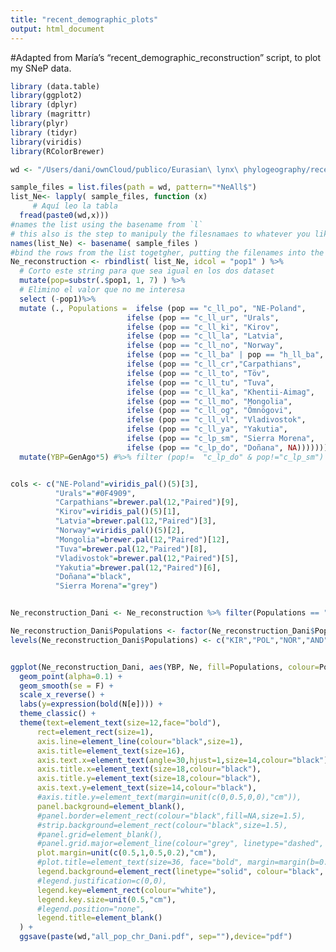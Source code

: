 ```yaml
---
title: "recent_demographic_plots"
output: html_document
---
```



#Adapted from María's "recent_demographic_reconstruction" script, to plot my SNeP data.
```r

library (data.table)
library(ggplot2)
library (dplyr)
library (magrittr)
library(plyr)
library (tidyr)
library(viridis)
library(RColorBrewer)

wd <- "/Users/dani/ownCloud/publico/Eurasian\ lynx\ phylogeography/recent_demographic_reconstruction/SNeP/"

sample_files = list.files(path = wd, pattern="*NeAll$")
list_Ne<- lapply( sample_files, function (x) 
     # Aquí leo la tabla
  fread(paste0(wd,x)))
#names the list using the basename from `l`
# this also is the step to manipuly the filesnamaes to whatever you like
names(list_Ne) <- basename( sample_files )
#bind the rows from the list togetgher, putting the filenames into the colum "id"
Ne_reconstruction <- rbindlist( list_Ne, idcol = "pop1" ) %>% 
  # Corto este string para que sea igual en los dos dataset
  mutate(pop=substr(.$pop1, 1, 7) ) %>% 
  # Elimino el valor que no me interesa
  select (-pop1)%>% 
  mutate (., Populations =  ifelse (pop == "c_ll_po", "NE-Poland",
                          ifelse (pop == "c_ll_ur", "Urals",
                          ifelse (pop == "c_ll_ki", "Kirov",
                          ifelse (pop == "c_ll_la", "Latvia",
                          ifelse (pop == "c_ll_no", "Norway",
                          ifelse (pop == "c_ll_ba" | pop == "h_ll_ba", "Balkans" ,
                          ifelse (pop == "c_ll_cr","Carpathians",
                          ifelse (pop == "c_ll_to", "Töv",
                          ifelse (pop == "c_ll_tu", "Tuva",
                          ifelse (pop == "c_ll_ka", "Khentii-Aimag",
                          ifelse (pop == "c_ll_mo", "Mongolia",
                          ifelse (pop == "c_ll_og", "Ömnögovi", 
                          ifelse (pop == "c_ll_vl", "Vladivostok", 
                          ifelse (pop == "c_ll_ya", "Yakutia",
                          ifelse (pop == "c_lp_sm", "Sierra Morena",
                          ifelse (pop == "c_lp_do", "Doñana", NA))))))))))))))))) %>% 
  mutate(YBP=GenAgo*5) #%>% filter (pop!=  "c_lp_do" & pop!="c_lp_sm")


cols <- c("NE-Poland"=viridis_pal()(5)[3], 
          "Urals"="#0F4909", 
          "Carpathians"=brewer.pal(12,"Paired")[9], 
          "Kirov"=viridis_pal()(5)[1], 
          "Latvia"=brewer.pal(12,"Paired")[3], 
          "Norway"=viridis_pal()(5)[2], 
          "Mongolia"=brewer.pal(12,"Paired")[12], 
          "Tuva"=brewer.pal(12,"Paired")[8], 
          "Vladivostok"=brewer.pal(12,"Paired")[5], 
          "Yakutia"=brewer.pal(12,"Paired")[6],
          "Doñana"="black",
          "Sierra Morena"="grey")


Ne_reconstruction_Dani <- Ne_reconstruction %>% filter(Populations == "Kirov" | Populations == "NE-Poland" | Populations == "Norway" | Populations == "Sierra Morena" | Populations == "Doñana")

Ne_reconstruction_Dani$Populations <- factor(Ne_reconstruction_Dani$Populations,levels=c("Kirov","NE-Poland","Norway","Sierra Morena","Doñana"))
levels(Ne_reconstruction_Dani$Populations) <- c("KIR","POL","NOR","AND","DON")


ggplot(Ne_reconstruction_Dani, aes(YBP, Ne, fill=Populations, colour=Populations)) +
  geom_point(alpha=0.1) +
  geom_smooth(se = F) + 
  scale_x_reverse() +
  labs(y=expression(bold(N[e]))) +
  theme_classic() +
  theme(text=element_text(size=12,face="bold"),
      rect=element_rect(size=1),
      axis.line=element_line(colour="black",size=1),
      axis.title=element_text(size=16),
      axis.text.x=element_text(angle=30,hjust=1,size=14,colour="black"),
      axis.title.x=element_text(size=18,colour="black"),
      axis.title.y=element_text(size=18,colour="black"),
      axis.text.y=element_text(size=14,colour="black"),
      #axis.title.y=element_text(margin=unit(c(0,0.5,0,0),"cm")),
      panel.background=element_blank(),
      #panel.border=element_rect(colour="black",fill=NA,size=1.5),
      #strip.background=element_rect(colour="black",size=1.5),
      #panel.grid=element_blank(),
      #panel.grid.major=element_line(colour="grey", linetype="dashed", size=0.4),
      plot.margin=unit(c(0.5,1,0.5,0.2),"cm"),
      #plot.title=element_text(size=36, face="bold", margin=margin(b=0.5, unit="cm")),
      legend.background=element_rect(linetype="solid", colour="black", size=.5),
      #legend.justification=c(0,0),
      legend.key=element_rect(colour="white"),
      legend.key.size=unit(0.5,"cm"),
      #legend.position="none",
      legend.title=element_blank()
  ) +
  ggsave(paste(wd,"all_pop_chr_Dani.pdf", sep=""),device="pdf")

```
